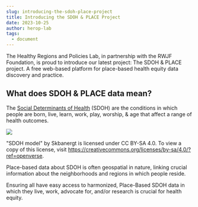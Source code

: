 ```yaml
---
slug: introducing-the-sdoh-place-project
title: Introducing the SDOH & PLACE Project
date: 2023-10-25
author: herop-lab
tags:
  - document
---
```

The Healthy Regions and Policies Lab, in partnership with the RWJF Foundation, is proud to introduce our latest project: The SDOH & PLACE project. A free web-based platform for place-based health equity data discovery and practice. 

## What does SDOH & PLACE data mean?

The [Social Determinants of Health](https://www.who.int/health-topics/social-determinants-of-health#tab=tab_1) (SDOH) are the conditions in which people are born, live, learn, work, play, worship, & age that affect a range of health outcomes.

![](/images/sdoh_model.gif)

"SDOH model" by Skbanergt is licensed under CC BY-SA 4.0. To view a copy of this license, visit https://creativecommons.org/licenses/by-sa/4.0/?ref=openverse.

Place-based data about SDOH is often geospatial in nature, linking crucial information about the neighborhoods and regions in which people reside.

Ensuring all have easy access to harmonized, Place-Based SDOH data in which they live, work, advocate for, and/or research is crucial for health equity.